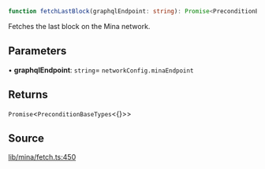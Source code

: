 ```ts
function fetchLastBlock(graphqlEndpoint: string): Promise<PreconditionBaseTypes<{}>>
```

Fetches the last block on the Mina network.

## Parameters

• **graphqlEndpoint**: `string`= `networkConfig.minaEndpoint`

## Returns

`Promise`\<`PreconditionBaseTypes`\<\{\}\>\>

## Source

[lib/mina/fetch.ts:450](https://github.com/o1-labs/o1js/blob/3b1b22555bd0099419efc0703dfdb8b2eb7c3e6f/src/lib/mina/fetch.ts#L450)
